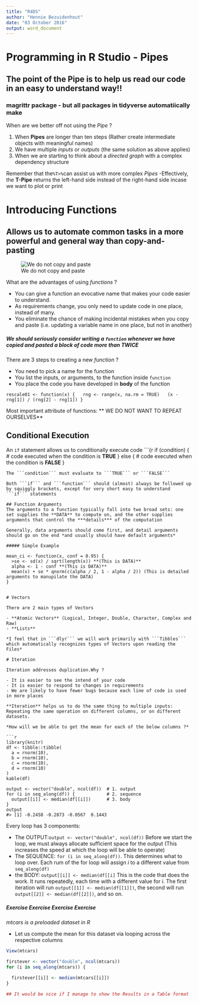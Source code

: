 ```yaml
---
title: "R4DS"
author: "Hennie Bezuidenhout"
date: "03 October 2016"
output: word_document 
---
```

# Programming in R Studio - Pipes
## The point of the **Pipe** is to help us read our code in an easy to understand way!!
### magrittr package - but all packages in tidyverse automatiically make 

When are we better off not using the *Pipe* ?

 (@) When **Pipes** are longer than ten steps (Rather create intermediate objects with meaningful names)
 (@) We have multiple *inputs* or *outputs* (the same solution as above applies)
 (@) When we are starting to think about a *directed graph* with a complex dependency structure
 
Remember that the``%T>%``can assist us with more complex *Pipes* 
-Effectively, the **T-Pipe** returns the left-hand side instead of the right-hand side incase we want to plot or print

# Introducing Functions 
## Allows us to automate common tasks in a more powerful and general way than copy-and-pasting
![We do not copy and paste](https://imaginationoverflowsw.files.wordpress.com/2010/11/anti-copy-paste.jpg)

What are the advantages of using *functions* ?

- You can give a function an evocative name that makes your code easier to understand.
- As requirements change, you only need to update code in one place, instead of many.
- You eliminate the chance of making incidental mistakes when you copy and paste (i.e. updating a variable name in one place, but not in another)

##### We should seriously consider writing a `function` whenever we have copied and pasted a block of code more than **TWICE**

There are 3 steps to creating a new *function* ?

- You need to pick a name for the function
- You list the inputs, or arguments, to the function inside ```function```
- You place the code you have developed in **body** of the function

```rescale01 <- function(x) {
  rng <- range(x, na.rm = TRUE)
  (x - rng[1]) / (rng[2] - rng[1])
}```

Most important attribute of functions: ** WE DO NOT WANT TO REPEAT OURSELVES**

## Conditional Execution
An ```if``` statement allows us to conditionally execute code
```{r
if (condition) {
# code executed when the condition is **TRUE**
}
else {
# code executed when the condition is **FALSE**
}

```
The ```condition``` must evaluate to ```TRUE``` or ```FALSE```

Both ```if``` and ```function``` should (almost) always be followed up by squiggly brackets, except for very short easy to understand ```if``` statements

## Function Arguments
The arguments to a function typically fall into two broad sets: one set supplies the **DATA** to compute on, and the other supplies arguments that control the ***details*** of the computation

Generally, data arguments should come first, and detail arguments should go on the end *and usually should have default arguments*

##### Simple Example

mean_ci <- function(x, conf = 0.95) {
  >se <- sd(x) / sqrt(length(x)) **(This is DATA)**
  alpha <- 1 - conf **(This is DATA)**
  mean(x) + se * qnorm(c(alpha / 2, 1 - alpha / 2)) (This is detailed arguments to manupilate the DATA)
}


# Vectors

There are 2 main types of Vectors

- **Atomic Vectors** (Logical, Integer, Double, Character, Complex and Raw)
- **Lists**

*I feel that in ```dlyr``` we will work primarily with ```Tibbles``` which automatically recognizes types of Vectors upon reading the Files*

# Iteration

Iteration addresses duplication.Why ?

- It is easier to see the intend of your code
- It is easier to respond to changes in requirements
- We are likely to have fewer bugs because each line of code is used in more places

**Iteration** helps us to do the same thing to multiple inputs: Repeating the same operation on different columns, or on different datasets.

*How will we be able to get the mean for each of the below columns ?*

```r

library(knitr)
df <- tibble::tibble(
  a = rnorm(10),
  b = rnorm(10),
  c = rnorm(10),
  d = rnorm(10)
)
kable(df)
```

```
output <- vector("double", ncol(df))  # 1. output
for (i in seq_along(df)) {            # 2. sequence
  output[[i]] <- median(df[[i]])      # 3. body
}
output
#> [1] -0.2458 -0.2873 -0.0567  0.1443

```

Every loop has 3 components:

- The OUTPUT:``` output <- vector("double", ncol(df))``` Before we start the loop, we must always allocate sufficient space for the output (This increases the speed at which the loop will be able to operate)
- The SEQUENCE: ``` for (i in seq_along(df))```. This determines what to loop over. Each rum of the for loop will assign *i* to a different value from ``` seq_along(df)``` 
- the BODY: ```output[[i]] <- median(df[[i]``` This is the code that does the work. It runs repeatedly, each time with a different value for *i*. The first iteration will run ```output[[1]] <- median(df[[1]])```, the second will run ```output[[2]] <- median(df[[2]])```, and so on.

##### Exercise Exercise Exercise Exercise 

*mtcars is a preloaded dataset in R*

- Let us compute the mean for this dataset via looping across the respective columns

```r
View(mtcars)

firstever <- vector("double", ncol(mtcars))
for (i in seq_along(mtcars)) {
  
  firstever[[i]] <- median(mtcars[[i]])
}

## It would be nice if I manage to show the Results in a Table format 

```




















